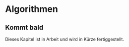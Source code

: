 # Algorithmen

::: callout-note
## Kommt bald

Dieses Kapitel ist in Arbeit und wird in Kürze fertiggestellt.
:::
